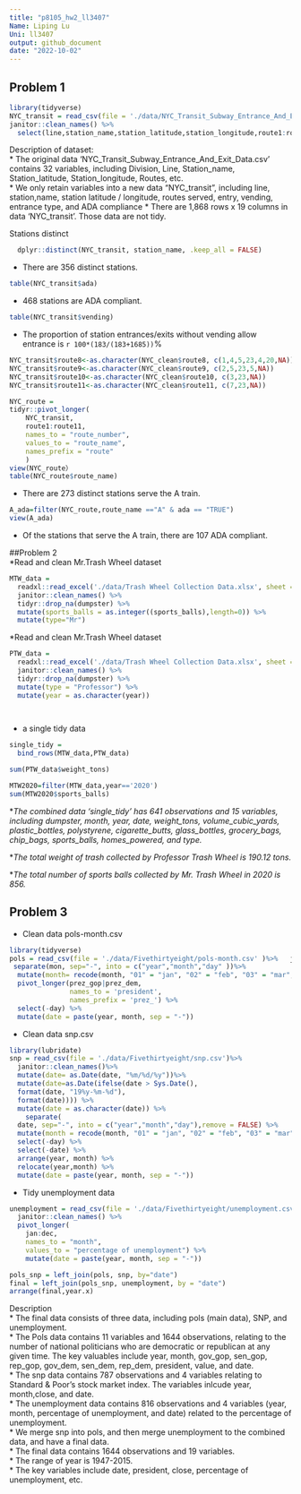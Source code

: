 ```yaml
---
title: "p8105_hw2_ll3407"
Name: Liping Lu
Uni: ll3407
output: github_document
date: "2022-10-02"
---
```


## Problem 1
```r
library(tidyverse)
NYC_transit = read_csv(file = './data/NYC_Transit_Subway_Entrance_And_Exit_Data.csv') %>% 
janitor::clean_names() %>% 
  select(line,station_name,station_latitude,station_longitude,route1:route11, entrance_type, entry, vending, ada) %>%     mutate(entry=if_else(entry=="NO",FALSE,TRUE)) 

```

Description of dataset:  
* The original data 'NYC_Transit_Subway_Entrance_And_Exit_Data.csv' contains 32 variables, including Division, Line, Station_name, Station_latitude, Station_longitude, Routes, etc.  
* We only retain variables into a new data "NYC_transit", including line, station,name, station latitude / longitude, routes served, entry, vending, entrance type, and ADA compliance
* There are 1,868 rows x 19 columns in data 'NYC_transit'. Those data are not tidy.

Stations distinct
```r
  dplyr::distinct(NYC_transit, station_name, .keep_all = FALSE)
```
* There are 356 distinct stations.

```r
table(NYC_transit$ada)
```

* 468 stations are ADA compliant.

```r
table(NYC_transit$vending)
```

* The proportion of station entrances/exits without vending allow entrance is `r 100*(183/(183+1685))`%

```r
NYC_transit$route8<-as.character(NYC_clean$route8, c(1,4,5,23,4,20,NA))
NYC_transit$route9<-as.character(NYC_clean$route9, c(2,5,23,5,NA))
NYC_transit$route10<-as.character(NYC_clean$route10, c(3,23,NA))
NYC_transit$route11<-as.character(NYC_clean$route11, c(7,23,NA))

NYC_route =
tidyr::pivot_longer(
    NYC_transit,
    route1:route11,
    names_to = "route_number",
    values_to = "route_name",
    names_prefix = "route"
    )
view(NYC_route）
table(NYC_route$route_name)
```
* There are 273 distinct stations serve the A train.

```r
A_ada=filter(NYC_route,route_name =="A" & ada == "TRUE")
view(A_ada)
```
* Of the stations that serve the A train, there are 107 ADA compliant.

##Problem 2  
*Read and clean Mr.Trash Wheel dataset
```r
MTW_data = 
  readxl::read_excel('./data/Trash Wheel Collection Data.xlsx', sheet = 'Mr. Trash Wheel', range = "A2:N550") %>% 
  janitor::clean_names() %>% 
  tidyr::drop_na(dumpster) %>% 
  mutate(sports_balls = as.integer((sports_balls),length=0)) %>% 
  mutate(type="Mr")

```

*Read and clean Mr.Trash Wheel dataset
```r
PTW_data = 
  readxl::read_excel('./data/Trash Wheel Collection Data.xlsx', sheet = 'Professor Trash Wheel', range = "A2:M97") %>% 
  janitor::clean_names() %>% 
  tidyr::drop_na(dumpster) %>% 
  mutate(type = "Professor") %>% 
  mutate(year = as.character(year))

   
```

* a single tidy data
```r
single_tidy = 
  bind_rows(MTW_data,PTW_data)

sum(PTW_data$weight_tons)

MTW2020=filter(MTW_data,year=='2020')
sum(MTW2020$sports_balls)
```
*_The combined data 'single_tidy' has 641 observations and 15 variables, including dumpster, month, year, date, weight_tons, volume_cubic_yards, plastic_bottles, polystyrene, cigarette_butts, glass_bottles, grocery_bags, chip_bags, sports_balls, homes_powered, and type._  

*_The total weight of trash collected by Professor Trash Wheel is 190.12 tons._   

*_The total number of sports balls collected by Mr. Trash Wheel in 2020 is 856._

## Problem 3
* Clean data pols-month.csv

```r

library(tidyverse)
pols = read_csv(file = './data/Fivethirtyeight/pols-month.csv' )%>%   janitor::clean_names() %>% 
 separate(mon, sep="-", into = c("year","month","day" ))%>% 
  mutate(month= recode(month, "01" = "jan", "02" = "feb", "03" = "mar", "04" = "apr", "05" = "may", "06" = "jun", "07" = "jul", "08" = "aug", "09" = "sep", "10" = "oct", "11" = "nov", "12" = "dec")) %>% 
  pivot_longer(prez_gop|prez_dem,
               names_to = 'president',
               names_prefix = 'prez_') %>% 
  select(-day) %>% 
  mutate(date = paste(year, month, sep = "-"))
```

* Clean data snp.csv
```r
library(lubridate)
snp = read_csv(file = './data/Fivethirtyeight/snp.csv')%>% 
  janitor::clean_names()%>%
  mutate(date= as.Date(date, "%m/%d/%y"))%>% 
  mutate(date=as.Date(ifelse(date > Sys.Date(), 
  format(date, "19%y-%m-%d"), 
  format(date)))) %>% 
  mutate(date = as.character(date)) %>% 
    separate(
  date, sep="-", into = c("year","month","day"),remove = FALSE) %>% 
  mutate(month = recode(month, "01" = "jan", "02" = "feb", "03" = "mar", "04" = "apr", "05" = "may", "06" = "jun", "07" = "jul", "08" = "aug", "09" = "sep", "10" = "oct", "11" = "nov", "12" = "dec")) %>%
  select(-day) %>% 
  select(-date) %>% 
  arrange(year, month) %>% 
  relocate(year,month) %>% 
  mutate(date = paste(year, month, sep = "-"))
```

* Tidy unemployment data
```r
unemployment = read_csv(file = './data/Fivethirtyeight/unemployment.csv')%>% 
  janitor::clean_names() %>% 
  pivot_longer(
    jan:dec,
    names_to = "month",
    values_to = "percentage of unemployment") %>% 
    mutate(date = paste(year, month, sep = "-"))

```


```r
pols_snp = left_join(pols, snp, by="date")
final = left_join(pols_snp, unemployment, by = "date")
arrange(final,year.x)
```


Description  
* The final data consists of three data, including pols (main data), SNP, and unemployment.  
* The Pols data contains 11 variables and 1644 observations, relating to the number of national politicians who are democratic or republican at any given time. The key valuables include year, month, gov_gop, sen_gop, rep_gop, gov_dem, sen_dem, rep_dem, president, value, and date.  
* The snp data contains 787 observations and 4 variables relating to Standard & Poor's stock market index. The variables inlcude year, month,close, and date.  
* The unemployment data contains 816 observations and 4 variables (year, month, percentage of unemployment, and date) related to the percentage of unemployment.  
* We merge snp into pols, and then merge unemployment to the combined data, and have a final data.  
* The final data contains 1644 observations and 19 variables.  
* The range of year is 1947-2015.  
* The key variables include date, president, close, percentage of unemployment, etc.





